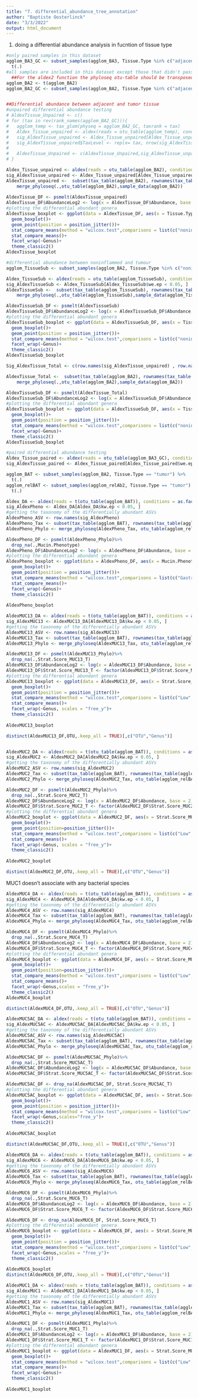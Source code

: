 ---
title: "7. differential_abundance_tree_annotation"
author: "Baptiste Oosterlinck"
date: "3/3/2022"
output: html_document
---
1. doing a differential abundance analysis in fucntion of tissue type
```{r}
#only paired samples in this dataset
agglom_BA3_GC <- subset_samples(agglom_BA3, Tissue.Type %in% c("adjacent","tumor")) %>%
  t(.)
#all samples are included in this dataset except those that didn't pass filtering quality assessement
  ##For the aldex2 function the phyloseq otu-table should be transposed
agglom_BA2 <- t(agglom_BA2)
agglom_BA2_GC <- subset_samples(agglom_BA2, Tissue.Type %in% c("adjacent","tumor"))


##Differential abundance between adjacent and tumor tissue
#unpaired differential abundance testing
# AldexTissue_Unpaired <- c()
# for (tax in rev(rank_names(agglom_BA2_GC))){
#   agglom_temp <- tax_glom(physeq = agglom_BA2_GC, taxrank = tax)
#   Aldex_Tissue_unpaired <- aldex(reads = otu_table(agglom_temp), conditions = as.factor(agglom_temp@sam_data$Tissue.Type),test = "t",effect = FALSE,include.sample.summary = FALSE,verbose = TRUE,denom = "all")
#   sig_AldexTissue_unpaired <- Aldex_Tissue_unpaired[Aldex_Tissue_unpaired$we.ep < 0.05, ]
#   sig_AldexTissue_unpaired$TaxLevel <- rep(x= tax, nrow(sig_AldexTissue_unpaired))
#   
#   AldexTissue_Unpaired <- c(AldexTissue_Unpaired,sig_AldexTissue_unpaired)
# }

Aldex_Tissue_unpaired <- aldex(reads = otu_table(agglom_BA2), conditions = as.factor(agglom_BA2@sam_data$Tissue.Type),test = "kw",effect = FALSE,include.sample.summary = FALSE,verbose = TRUE,denom = "all")
sig_AldexTissue_unpaired <- Aldex_Tissue_unpaired[Aldex_Tissue_unpaired$kw.ep < 0.05, ]
AldexTissue_unpaired <-  subset(tax_table(agglom_BA2), rownames(tax_table(agglom_BA2)) %in% rownames(sig_AldexTissue_unpaired)) %>%
    merge_phyloseq(.,otu_table(agglom_BA2),sample_data(agglom_BA2))
  
AldexTissue_DF <- psmelt(AldexTissue_unpaired)
AldexTissue_DF$AbundanceLog2 <- log(x = AldexTissue_DF$Abundance, base = 2)
#plotting the differential abundant genera
AldexTissue_boxplot <- ggplot(data = AldexTissue_DF, aes(x = Tissue.Type, y = AbundanceLog2, color = Tissue.Type))+
  geom_boxplot()+
  geom_point(position = position_jitter())+
  stat_compare_means(method = "wilcox.test",comparisons = list(c("noninflammed","adjacent"),c("noninflammed","tumor"),c("adjacent","tumor")))+
  stat_compare_means()+
  facet_wrap(~Genus)+
  theme_classic2()
AldexTissue_boxplot

#differential abundance between noninflammed and tumour
agglom_TissueSub <- subset_samples(agglom_BA2, Tissue.Type %in% c("noninflammed","tumor"))

Aldex_TissueSub <- aldex(reads = otu_table(agglom_TissueSub), conditions = as.factor(agglom_TissueSub@sam_data$Tissue.Type),test = "t",effect = FALSE,include.sample.summary = FALSE,verbose = TRUE,denom = "all")
sig_AldexTissueSub <- Aldex_TissueSub[Aldex_TissueSub$we.ep < 0.05, ]
AldexTissueSub <-  subset(tax_table(agglom_TissueSub), rownames(tax_table(agglom_TissueSub)) %in% rownames(sig_AldexTissueSub)) %>%
    merge_phyloseq(.,otu_table(agglom_TissueSub),sample_data(agglom_TissueSub))

AldexTissueSub_DF <- psmelt(AldexTissueSub)
AldexTissueSub_DF$AbundanceLog2 <- log(x = AldexTissueSub_DF$Abundance, base = 2)
#plotting the differential abundant genera
AldexTissueSub_boxplot <- ggplot(data = AldexTissueSub_DF, aes(x = Tissue.Type, y = AbundanceLog2, color = Tissue.Type))+
  geom_boxplot()+
  geom_point(position = position_jitter())+
  stat_compare_means(method = "wilcox.test",comparisons = list(c("noninflammed","tumor")))+
  facet_wrap(~Genus)+
  theme_classic2()
AldexTissueSub_boxplot

Sig_AldexTissue_Total <- c(row.names(sig_AldexTissue_unpaired) , row.names(sig_AldexTissueSub))

AldexTissue_Total <-  subset(tax_table(agglom_BA2), rownames(tax_table(agglom_BA2)) %in% Sig_AldexTissue_Total) %>%
    merge_phyloseq(.,otu_table(agglom_BA2),sample_data(agglom_BA2))

AldexTissueSub_DF <- psmelt(AldexTissue_Total)
AldexTissueSub_DF$AbundanceLog2 <- log(x = AldexTissueSub_DF$Abundance, base = 2)
#plotting the differential abundant genera
AldexTissueSub_boxplot <- ggplot(data = AldexTissueSub_DF, aes(x = Tissue.Type, y = AbundanceLog2, color = Tissue.Type))+
  geom_boxplot()+
  geom_point(position = position_jitter())+
  stat_compare_means(method = "wilcox.test",comparisons = list(c("noninflammed","adjacent"),c("noninflammed","tumor"),c("adjacent","tumor")))+
  facet_wrap(~Genus)+
  theme_classic2()
AldexTissueSub_boxplot

#paired differential abundance testing
Aldex_Tissue_paired <- aldex(reads = otu_table(agglom_BA3_GC), conditions = as.factor(agglom_BA3_GC@sam_data$Tissue.Type),test = "t",effect = FALSE,include.sample.summary = FALSE,verbose = TRUE,denom = "all",paired = TRUE)
sig_AldexTissue_paired <- Aldex_Tissue_paired[Aldex_Tissue_paired$we.ep < 0.05, ]
```

```{r}
agglom_BAT <- subset_samples(agglom_BA2, Tissue.Type == "tumor") %>%
  t(.)
agglom_relBAT <- subset_samples(agglom_relAb2, Tissue.Type == "tumor") %>%
  t(.)

Aldex_DA <- aldex(reads = t(otu_table(agglom_BAT)), conditions = as.factor(agglom_BAT@sam_data$Mucin.Phenotype),test = "kw",effect = FALSE,include.sample.summary = FALSE,verbose = TRUE,denom = "all")
sig_AldexPheno <- Aldex_DA[Aldex_DA$kw.ep < 0.05, ]
#getting the taxonomy of the differentially abundant ASVs
AldexPheno_ASV <- row.names(sig_AldexPheno)
AldexPheno_Tax <- subset(tax_table(agglom_BAT), rownames(tax_table(agglom_BAT)) %in% AldexPheno_ASV)
AldexPheno_Phylo <- merge_phyloseq(AldexPheno_Tax, otu_table(agglom_relBAT), sample_data(agglom_relBAT))

AldexPheno_DF <- psmelt(AldexPheno_Phylo)%>%
  drop_na(.,Mucin.Phenotype)
AldexPheno_DF$AbundanceLog2 <- log(x = AldexPheno_DF$Abundance, base = 2)
#plotting the differential abundant genera
AldexPheno_boxplot <- ggplot(data = AldexPheno_DF, aes(x = Mucin.Phenotype, y = AbundanceLog2, color = Mucin.Phenotype))+
  geom_boxplot()+
  geom_point(position = position_jitter())+
  stat_compare_means(method = "wilcox.test",comparisons = list(c("Gastric","Intestinal"),c("Intestinal","Mixed"),c("Mixed","Null"),c("Gastric","Mixed"),c("Gastric","Null"),c("Intestinal","Null")))+
  stat_compare_means()+
  facet_wrap(~Genus)+
  theme_classic2()
  
AldexPheno_boxplot
```

```{r}
AldexMUC13_DA <- aldex(reads = t(otu_table(agglom_BAT)), conditions = as.factor(agglom_BAT@sam_data$Strat.Score_MUC13_T),test = "kw",effect = FALSE,include.sample.summary = FALSE,verbose = TRUE,denom = "all")
sig_AldexMUC13 <- AldexMUC13_DA[AldexMUC13_DA$kw.ep < 0.05, ]
#getting the taxonomy of the differentially abundant ASVs
AldexMUC13_ASV <- row.names(sig_AldexMUC13)
AldexMUC13_Tax <- subset(tax_table(agglom_BAT), rownames(tax_table(agglom_BAT)) %in% AldexMUC13_ASV)
AldexMUC13_Phylo <- merge_phyloseq(AldexMUC13_Tax, otu_table(agglom_relBAT), sample_data(agglom_relBAT))

AldexMUC13_DF <- psmelt(AldexMUC13_Phylo)%>%
  drop_na(.,Strat.Score_MUC13_T)
AldexMUC13_DF$AbundanceLog2 <- log(x = AldexMUC13_DF$Abundance, base = 2)
AldexMUC13_DF$Strat.Score_MUC13_T <- factor(AldexMUC13_DF$Strat.Score_MUC13_T, levels = c(-1,0,1), labels = c("Low","Mid","High"))
#plotting the differential abundant genera
AldexMUC13_boxplot <- ggplot(data = AldexMUC13_DF, aes(x = Strat.Score_MUC13_T, y = AbundanceLog2, color = Strat.Score_MUC13_T))+
  geom_boxplot()+
  geom_point(position = position_jitter())+
  stat_compare_means(method = "wilcox.test",comparisons = list(c("Low","Mid"),c("Low","High"),c("Mid","High")))+
  stat_compare_means()+
  facet_wrap(~Genus, scales = "free_y")+
  theme_classic2()
  
AldexMUC13_boxplot

distinct(AldexMUC13_DF,OTU,.keep_all = TRUE)[,c("OTU","Genus")]



```

```{r}
AldexMUC2_DA <- aldex(reads = t(otu_table(agglom_BAT)), conditions = as.factor(agglom_BAT@sam_data$Strat.Score_MUC2_T),test = "kw",effect = FALSE,include.sample.summary = FALSE,verbose = TRUE,denom = "all")
sig_AldexMUC2 <- AldexMUC2_DA[AldexMUC2_DA$kw.ep < 0.05, ]
#getting the taxonomy of the differentially abundant ASVs
AldexMUC2_ASV <- row.names(sig_AldexMUC2)
AldexMUC2_Tax <- subset(tax_table(agglom_BAT), rownames(tax_table(agglom_BAT)) %in% AldexMUC2_ASV)
AldexMUC2_Phylo <- merge_phyloseq(AldexMUC2_Tax, otu_table(agglom_relBAT), sample_data(agglom_relBAT))

AldexMUC2_DF <- psmelt(AldexMUC2_Phylo)%>%
  drop_na(.,Strat.Score_MUC2_T)
AldexMUC2_DF$AbundanceLog2 <- log(x = AldexMUC2_DF$Abundance, base = 2)
AldexMUC2_DF$Strat.Score_MUC2_T <- factor(AldexMUC2_DF$Strat.Score_MUC2_T, levels = c(-1,0,1), labels = c("Low","Mid","High"))
#plotting the differential abundant genera
AldexMUC2_boxplot <- ggplot(data = AldexMUC2_DF, aes(x = Strat.Score_MUC2_T, y = AbundanceLog2, color = Strat.Score_MUC2_T))+
  geom_boxplot()+
  geom_point(position=position_jitter())+
  stat_compare_means(method = "wilcox.test",comparisons = list(c("Low","Mid"),c("Low","High"),c("Mid","High")))+
  stat_compare_means()+
  facet_wrap(~Genus, scales = "free_y")+
  theme_classic2()
  
AldexMUC2_boxplot

distinct(AldexMUC2_DF,OTU,.keep_all = TRUE)[,c("OTU","Genus")]
```
MUC1 doesn't associate with any bacterial species
```{r}
AldexMUC4_DA <- aldex(reads = t(otu_table(agglom_BAT)), conditions = as.factor(agglom_BAT@sam_data$Strat.Score_MUC4_T),test = "kw",effect = FALSE,include.sample.summary = FALSE,verbose = TRUE,denom = "all")
sig_AldexMUC4 <- AldexMUC4_DA[AldexMUC4_DA$kw.ep < 0.05, ]
#getting the taxonomy of the differentially abundant ASVs
AldexMUC4_ASV <- row.names(sig_AldexMUC4)
AldexMUC4_Tax <- subset(tax_table(agglom_BAT), rownames(tax_table(agglom_BAT)) %in% AldexMUC4_ASV)
AldexMUC4_Phylo <- merge_phyloseq(AldexMUC4_Tax, otu_table(agglom_relBAT), sample_data(agglom_relBAT))

AldexMUC4_DF <- psmelt(AldexMUC4_Phylo)%>%
  drop_na(.,Strat.Score_MUC4_T)
AldexMUC4_DF$AbundanceLog2 <- log(x = AldexMUC4_DF$Abundance, base = 2)
AldexMUC4_DF$Strat.Score_MUC4_T <- factor(AldexMUC4_DF$Strat.Score_MUC4_T, levels = c(-1,0,1), labels = c("Low","Mid","High"))
#plotting the differential abundant genera
AldexMUC4_boxplot <- ggplot(data = AldexMUC4_DF, aes(x = Strat.Score_MUC4_T, y = AbundanceLog2, color = Strat.Score_MUC4_T))+
  geom_boxplot()+
  geom_point(position=position_jitter())+
  stat_compare_means(method = "wilcox.test",comparisons = list(c("Low","Mid"),c("Low","High"),c("Mid","High")))+
  stat_compare_means()+
  facet_wrap(~Genus,scales = "free_y")+
  theme_classic2()
AldexMUC4_boxplot

distinct(AldexMUC4_DF,OTU,.keep_all = TRUE)[,c("OTU","Genus")]
```

```{r}
AldexMUC5AC_DA <- aldex(reads = t(otu_table(agglom_BAT)), conditions = as.factor(agglom_BAT@sam_data$Strat.Score_MUC5AC_T),test = "kw",effect = FALSE,include.sample.summary = FALSE,verbose = TRUE,denom = "all")
sig_AldexMUC5AC <- AldexMUC5AC_DA[AldexMUC5AC_DA$kw.ep < 0.05, ]
#getting the taxonomy of the differentially abundant ASVs
AldexMUC5AC_ASV <- row.names(sig_AldexMUC5AC)
AldexMUC5AC_Tax <- subset(tax_table(agglom_BAT), rownames(tax_table(agglom_BAT)) %in% AldexMUC5AC_ASV)
AldexMUC5AC_Phylo <- merge_phyloseq(AldexMUC5AC_Tax, otu_table(agglom_relBAT), sample_data(agglom_relBAT))

AldexMUC5AC_DF <- psmelt(AldexMUC5AC_Phylo)%>%
  drop_na(.,Strat.Score_MUC5AC_T)
AldexMUC5AC_DF$AbundanceLog2 <- log(x = AldexMUC5AC_DF$Abundance, base = 2)
AldexMUC5AC_DF$Strat.Score_MUC5AC_T <- factor(AldexMUC5AC_DF$Strat.Score_MUC5AC_T, levels = c(-1,1), labels = c("Low","High"))

AldexMUC5AC_DF <- drop_na(AldexMUC5AC_DF, Strat.Score_MUC5AC_T)
#plotting the differential abundant genera
AldexMUC5AC_boxplot <- ggplot(data = AldexMUC5AC_DF, aes(x = Strat.Score_MUC5AC_T, y = AbundanceLog2, color = Strat.Score_MUC5AC_T))+
  geom_boxplot()+
  geom_point(position = position_jitter())+
  stat_compare_means(method = "wilcox.test",comparisons = list(c("Low","High")))+
  facet_wrap(~Genus,scales="free_y")+
  theme_classic2()
  
AldexMUC5AC_boxplot

distinct(AldexMUC5AC_DF,OTU,.keep_all = TRUE)[,c("OTU","Genus")]
```


```{r}
AldexMUC6_DA <- aldex(reads = t(otu_table(agglom_BAT)), conditions = as.factor(agglom_BAT@sam_data$Strat.Score_MUC6_T),test = "kw",effect = FALSE,include.sample.summary = FALSE,verbose = TRUE,denom = "all")
sig_AldexMUC6 <- AldexMUC6_DA[AldexMUC6_DA$kw.ep < 0.05, ]
#getting the taxonomy of the differentially abundant ASVs
AldexMUC6_ASV <- row.names(sig_AldexMUC6)
AldexMUC6_Tax <- subset(tax_table(agglom_BAT), rownames(tax_table(agglom_BAT)) %in% AldexMUC6_ASV)
AldexMUC6_Phylo <- merge_phyloseq(AldexMUC6_Tax, otu_table(agglom_relBAT), sample_data(agglom_relBAT))

AldexMUC6_DF <- psmelt(AldexMUC6_Phylo)%>%
  drop_na(.,Strat.Score_MUC6_T)
AldexMUC6_DF$AbundanceLog2 <- log(x = AldexMUC6_DF$Abundance, base = 2)
AldexMUC6_DF$Strat.Score_MUC6_T <- factor(AldexMUC6_DF$Strat.Score_MUC6_T, levels = c(-1,1), labels = c("Low","High"))

AldexMUC6_DF <- drop_na(AldexMUC6_DF, Strat.Score_MUC6_T)
#plotting the differential abundant genera
AldexMUC6_boxplot <- ggplot(data = AldexMUC6_DF, aes(x = Strat.Score_MUC6_T, y = AbundanceLog2, color = Strat.Score_MUC6_T))+
  geom_boxplot()+
  geom_point(position = position_jitter())+
  stat_compare_means(method = "wilcox.test",comparisons = list(c("Low","High")))+
  facet_wrap(~Genus,scales = "free_y")+
  theme_classic2()
  
AldexMUC6_boxplot
distinct(AldexMUC6_DF,OTU,.keep_all = TRUE)[,c("OTU","Genus")]
```

```{r}
AldexMUC1_DA <- aldex(reads = t(otu_table(agglom_BAT)), conditions = as.factor(agglom_BAT@sam_data$Strat.Score_MUC1_T),test = "kw",effect = FALSE,include.sample.summary = FALSE,verbose = TRUE,denom = "all")
sig_AldexMUC1 <- AldexMUC1_DA[AldexMUC1_DA$kw.ep < 0.05, ]
#getting the taxonomy of the differentially abundant ASVs
AldexMUC1_ASV <- row.names(sig_AldexMUC1)
AldexMUC1_Tax <- subset(tax_table(agglom_BAT), rownames(tax_table(agglom_BAT)) %in% AldexMUC1_ASV)
AldexMUC1_Phylo <- merge_phyloseq(AldexMUC1_Tax, otu_table(agglom_relBAT), sample_data(agglom_relBAT))

AldexMUC1_DF <- psmelt(AldexMUC1_Phylo)%>%
  drop_na(.,Strat.Score_MUC1_T)
AldexMUC1_DF$AbundanceLog2 <- log(x = AldexMUC1_DF$Abundance, base = 2)
AldexMUC1_DF$Strat.Score_MUC1_T <- factor(AldexMUC1_DF$Strat.Score_MUC1_T, levels = c(-1,0,1), labels = c("Low","Mid","High"))
#plotting the differential abundant genera
AldexMUC1_boxplot <- ggplot(data = AldexMUC1_DF, aes(x = Strat.Score_MUC1_T, y = AbundanceLog2, color = Strat.Score_MUC1_T))+
  geom_boxplot()+
  stat_compare_means(method = "wilcox.test",comparisons = list(c("Low","Mid"),c("Low","High"),c("Mid","High")))+
  stat_compare_means()+
  facet_wrap(~Genus)+
  theme_classic2()
  
AldexMUC1_boxplot
```

